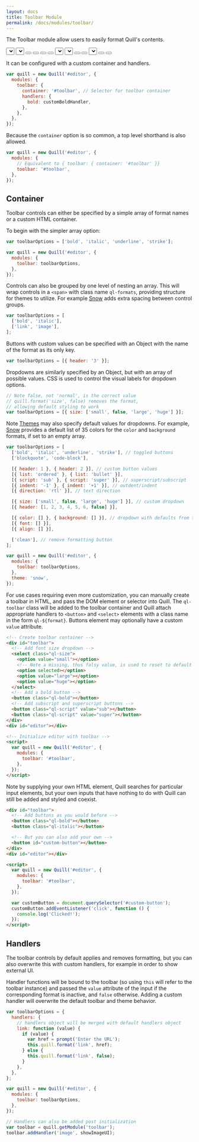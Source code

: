 ```yaml
---
layout: docs
title: Toolbar Module
permalink: /docs/modules/toolbar/
---
```


The Toolbar module allow users to easily format Quill's contents.

<div class="quill-wrapper">
  <div id="toolbar-toolbar" class="toolbar">
    <span class="ql-formats">
      <select class="ql-font">
        <option selected></option>
        <option value="serif"></option>
        <option value="monospace"></option>
      </select>
      <select class="ql-size">
        <option value="small"></option>
        <option selected></option>
        <option value="large"></option>
        <option value="huge"></option>
      </select>
    </span>
    <span class="ql-formats">
      <button class="ql-bold"></button>
      <button class="ql-italic"></button>
      <button class="ql-underline"></button>
      <button class="ql-strike"></button>
    </span>
    <span class="ql-formats">
      <select class="ql-color"></select>
      <select class="ql-background"></select>
    </span>
    <span class="ql-formats">
      <button class="ql-list" value="ordered"></button>
      <button class="ql-list" value="bullet"></button>
      <select class="ql-align">
        <option selected></option>
        <option value="center"></option>
        <option value="right"></option>
        <option value="justify"></option>
      </select>
    </span>
    <span class="ql-formats">
      <button class="ql-link"></button>
      <button class="ql-image"></button>
    </span>
  </div>
  <Editor
    style={{ display: 'none' }}
    config={{
      modules: {
        toolbar: { container: '#toolbar-toolbar' },
      },
      theme: 'snow',
    }}
  />
</div>

It can be configured with a custom container and handlers.

```javascript
var quill = new Quill('#editor', {
  modules: {
    toolbar: {
      container: '#toolbar', // Selector for toolbar container
      handlers: {
        bold: customBoldHandler,
      },
    },
  },
});
```

Because the `container` option is so common, a top level shorthand is also allowed.

```javascript
var quill = new Quill('#editor', {
  modules: {
    // Equivalent to { toolbar: { container: '#toolbar' }}
    toolbar: '#toolbar',
  },
});
```

## Container

Toolbar controls can either be specified by a simple array of format names or a custom HTML container.

To begin with the simpler array option:

```javascript
var toolbarOptions = ['bold', 'italic', 'underline', 'strike'];

var quill = new Quill('#editor', {
  modules: {
    toolbar: toolbarOptions,
  },
});
```

Controls can also be grouped by one level of nesting an array. This will wrap controls in a `<span>` with class name `ql-formats`, providing structure for themes to utilize. For example [Snow](/docs/themes/#snow/) adds extra spacing between control groups.

```javascript
var toolbarOptions = [
  ['bold', 'italic'],
  ['link', 'image'],
];
```

Buttons with custom values can be specified with an Object with the name of the format as its only key.

```javascript
var toolbarOptions = [{ header: '3' }];
```

Dropdowns are similarly specified by an Object, but with an array of possible values. CSS is used to control the visual labels for dropdown options.

```javascript
// Note false, not 'normal', is the correct value
// quill.format('size', false) removes the format,
// allowing default styling to work
var toolbarOptions = [{ size: ['small', false, 'large', 'huge'] }];
```

Note [Themes](/docs/themes/) may also specify default values for dropdowns. For example, [Snow](/docs/themes/#snow/) provides a default list of 35 colors for the `color` and `background` formats, if set to an empty array.

```javascript
var toolbarOptions = [
  ['bold', 'italic', 'underline', 'strike'], // toggled buttons
  ['blockquote', 'code-block'],

  [{ header: 1 }, { header: 2 }], // custom button values
  [{ list: 'ordered' }, { list: 'bullet' }],
  [{ script: 'sub' }, { script: 'super' }], // superscript/subscript
  [{ indent: '-1' }, { indent: '+1' }], // outdent/indent
  [{ direction: 'rtl' }], // text direction

  [{ size: ['small', false, 'large', 'huge'] }], // custom dropdown
  [{ header: [1, 2, 3, 4, 5, 6, false] }],

  [{ color: [] }, { background: [] }], // dropdown with defaults from theme
  [{ font: [] }],
  [{ align: [] }],

  ['clean'], // remove formatting button
];

var quill = new Quill('#editor', {
  modules: {
    toolbar: toolbarOptions,
  },
  theme: 'snow',
});
```

For use cases requiring even more customization, you can manually create a toolbar in HTML, and pass the DOM element or selector into Quill. The `ql-toolbar` class will be added to the toolbar container and Quill attach appropriate handlers to `<button>` and `<select>` elements with a class name in the form `ql-${format}`. Buttons element may optionally have a custom `value` attribute.

```html
<!-- Create toolbar container -->
<div id="toolbar">
  <!-- Add font size dropdown -->
  <select class="ql-size">
    <option value="small"></option>
    <!-- Note a missing, thus falsy value, is used to reset to default -->
    <option selected></option>
    <option value="large"></option>
    <option value="huge"></option>
  </select>
  <!-- Add a bold button -->
  <button class="ql-bold"></button>
  <!-- Add subscript and superscript buttons -->
  <button class="ql-script" value="sub"></button>
  <button class="ql-script" value="super"></button>
</div>
<div id="editor"></div>

<!-- Initialize editor with toolbar -->
<script>
  var quill = new Quill('#editor', {
    modules: {
      toolbar: '#toolbar',
    },
  });
</script>
```

Note by supplying your own HTML element, Quill searches for particular input elements, but your own inputs that have nothing to do with Quill can still be added and styled and coexist.

```html
<div id="toolbar">
  <!-- Add buttons as you would before -->
  <button class="ql-bold"></button>
  <button class="ql-italic"></button>

  <!-- But you can also add your own -->
  <button id="custom-button"></button>
</div>
<div id="editor"></div>

<script>
  var quill = new Quill('#editor', {
    modules: {
      toolbar: '#toolbar',
    },
  });

  var customButton = document.querySelector('#custom-button');
  customButton.addEventListener('click', function () {
    console.log('Clicked!');
  });
</script>
```

## Handlers

The toolbar controls by default applies and removes formatting, but you can also overwrite this with custom handlers, for example in order to show external UI.

Handler functions will be bound to the toolbar (so using `this` will refer to the toolbar instance) and passed the `value` attribute of the input if the corresponding format is inactive, and `false` otherwise. Adding a custom handler will overwrite the default toolbar and theme behavior.

```javascript
var toolbarOptions = {
  handlers: {
    // handlers object will be merged with default handlers object
    link: function (value) {
      if (value) {
        var href = prompt('Enter the URL');
        this.quill.format('link', href);
      } else {
        this.quill.format('link', false);
      }
    },
  },
};

var quill = new Quill('#editor', {
  modules: {
    toolbar: toolbarOptions,
  },
});

// Handlers can also be added post initialization
var toolbar = quill.getModule('toolbar');
toolbar.addHandler('image', showImageUI);
```
